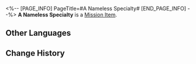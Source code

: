<%-- [PAGE_INFO]
PageTitle=#A Nameless Specialty#
[END_PAGE_INFO] --%>
{{Item Infobox
|id          = 140201
|image       = Item A Nameless Specialty.png{{subst:void|<!--$UPLOAD:<<SpriteOutput/ItemFigures/140082.png>-<Item A Nameless Specialty.png>-<Item Icons>>-->}}
|type        = Mission Item
|invCategory = Missions
|rarity      = 1
|effect      = 
|description = A package containing the gift for Banxia, wrapped in fabric and tied up with twine.
}}
{{Description|''"I know she's busy... I wanted to give this to her personally, but now I have to ask you to deliver it to her."''}}
'''A Nameless Specialty''' is a [[Mission Item]].

==Other Languages==
{{Other Languages
|en   = A Nameless Specialty
|zhs  = 不知名的土特产
|zht  = 不知名的土產
|ja   = 名も知れないお土産
|ko   = 유명하지 않은 특산품
|es   = Especialidad local desconocida
|fr   = Une spécialité des Sans Noms
|ru   = Неизвестный местный деликатес
|th   = ของที่ระลึกนิรนาม
|vi   = Đặc Sản Không Rõ Tên
|de   = Eine namenlose Spezialität
|id   = Produk Khas Tak Bernama
|pt   = Uma Especialidade Sem Nome
}}

==Change History==
{{Change History|1.1}}